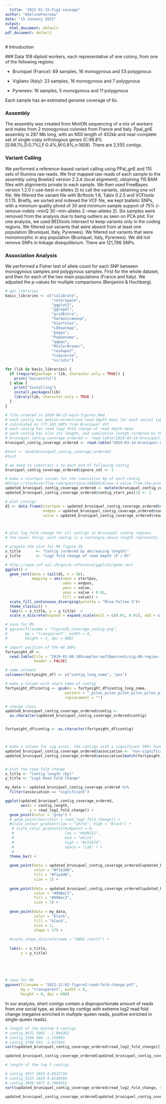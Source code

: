 ```yaml
---
  title: "2021-01-15-Fig2-sausage"
author: "EmelineFavreau"
date: "15 January 2021"
output:
  html_document: default
pdf_document: default
---
```

  # Introduction
  
  ### Data
  109 diploid workers, each representative of one colony, from one of the following regions:
  
  - Bruniquel (France): 69 samples, 16 monogynous and 53 polygynous

- Vigliano (Italy): 23 samples, 16 monogynous and 7 polygynous

- Pyrenees: 16 samples, 5 monogynous and 11 polygynous

Each sample has an estimated genome coverage of 6x.

### Assembly
The assembly was created from MinION sequencing of a mix of workers and males from 2 monogynous colonies from France and Italy.
Ppal_gnE assembly is 287 Mb long, with an N50 length of 452kb and near-complete set of single-copy orthologous genes (C:98.8%[S:98.1%,D:0.7%],F:0.4%,M:0.8%,n:1658). 
There are 2,555 contigs.

### Variant Calling
We performed a reference-based variant calling using PPal_gnE and 115 sets of Illumina raw reads. 
We first mapped raw reads of each sample to the assembly using Bowtie2 version 2.3.4 (local alignment), obtaining 115 BAM files with alignments private to each sample.
We then used FreeBayes version 1.2.0 (--use-best-n-alleles 2) to call the variants, obtaining one vcf file. 
We filtered the variant file with Bcftools 1.8, Tabix 0.2.5 and VCFtools 0.1.15. 
Briefly, we sorted and indexed the VCF file, we kept biallelic SNPs, with a minimum quality phred of 30 and minimum sample support of 75% (--remove-indels --minQ 30 --min-alleles 2 --max-alleles 2). 
Six samples were removed from the analysis due to being outliers as seen on PCA plot. 
For one analysis, we used BEDtools intersect to keep variants only in the coding regions. 
We filtered out variants that were absent from at least one population (Bruniquel, Italy, Pyrenees).
We filtered out variants that were monomorphic in any population (Bruniquel, Italy, Pyrenees).
We did not remove SNPs in linkage disequilibrium.
There are 121,786 SNPs.

### Association Analysis
We performed a Fisher test of allele count for each SNP between monogynous samples and polygynous samples.
First for the whole dataset, and then for each of the two main populations (France and Italy).
We adjusted the p-values for multiple comparisons (Benjamini & Hochberg).

```r
# get libraries
basic_libraries <- c("calibrate",
                     "colorspace",
                     "ggplot2",
                     "ggrepel",
                     "gridExtra",
                     "harmonicmeanp",
                     "hierfstat",
                     "LDheatmap",
                     "pegas",
                     "PopGenome",
                     "qqman",
                     "RColorBrewer",
                     "reshape2",
                     "tidyverse",
                     "viridis")

for (lib in basic_libraries) {
  if (require(package = lib, character.only = TRUE)) {
    print("Successful")
  } else {
    print("Installing")
    install.packages(lib)
    library(lib, character.only = TRUE )
  }
}
```

```r
# file created in 2020-06-15-main-figures.Rmd
# each contig has median-normalised read depth mean for each social type
# calculated on 777,165 SNPs from Bruniquel VCF
# each contig has read log2 fold change of read depth mean
# each contig has also its length, and cumulative lentgh (ordered by the longest first)
# bruniquel_contig_coverage_ordered <- read.table(2019-03-14-bruniquel-maf10percent/result/bruniquel_contig_coverage_ordered, header = TRUE)
bruniquel_contig_coverage_ordered <- read.table("2019-03-14-bruniquel-maf10percent/result/bruniquel_contig_coverage_ordered", header = TRUE)

#test <- head(bruniquel_contig_coverage_ordered)
#test

# we need to substract 1 to each end of following contig
bruniquel_contig_coverage_ordered$ignore_col <- 1

# make a startpos column for the cumulative bp of each contig
#https://stackoverflow.com/questions/14689424/use-a-value-from-the-previous-row-in-an-r-data-table-calculation
updated_bruniquel_contig_coverage_ordered <- mutate(bruniquel_contig_coverage_ordered, contig_start_pos = lag(contig_length_cum_sum) + ignore_col)
updated_bruniquel_contig_coverage_ordered$contig_start_pos[1] <- 1

# plot contigs
d1 <- data.frame(startpos = updated_bruniquel_contig_coverage_ordered$contig_start_pos,
                 endpos = updated_bruniquel_contig_coverage_ordered$contig_length_cum_sum,
                 value = updated_bruniquel_contig_coverage_ordered$read_log2_fold_change)



# plot log fold change for all contigs in Bruniquel coding regions.
# the novel thing: each contig is a rectangle whose length represents its bp length

# prepare the plot for MS figure 2b
x_title       <- "Contig (ordered by decreasing length)"
y_title       <- "Log2 fold change of read depth (P / M)"

# http://sape.inf.usi.ch/quick-reference/ggplot2/geom_rect
ggplot() + 
  geom_rect(data = tail(d1, n = 50), 
            mapping = aes(xmin = startpos,
                          xmax = endpos, 
                          ymin = value, 
                          ymax = value + 0.01,
                          fill = value)) +
  scale_fill_continuous_diverging(palette = "Blue-Yellow 3")+
  theme_classic() +
  labs(x = x_title, y = y_title)  +
  scale_x_discrete(expand = expand_scale(mult = c(0.01, 0.01), add = c(0.5, 0.5)))

# save for MS
# ggsave(filename = "figure2b_coverage_contig.png",
#        bg = "transparent", width = 4,
#        height = 4, dpi = 600)
```

```r

# import position of the 48 SNPs
fortyeight_df <- 
  read.table(file = "2019-03-08-109samples-maf10percent/sig-48-region-file",
             header = FALSE)

# name columns
colnames(fortyeight_df) <- c("contig_long_name", "pos")

# make a column with short name of contig
fortyeight_df$contig <- gsub(x = fortyeight_df$contig_long_name,
                           pattern = "_pilon_pilon_pilon_pilon_pilon_pilon_pilon_pilon_pilon_pilon",
                           replacement = "")

# change class
updated_bruniquel_contig_coverage_ordered$contig <- 
  as.character(updated_bruniquel_contig_coverage_ordered$contig)


fortyeight_df$contig <- as.character(fortyeight_df$contig)



# make a column for sig_assoc: the contigs with a significant SNPs have the label "significant" 
updated_bruniquel_contig_coverage_ordered$association <- "non-significant"
updated_bruniquel_contig_coverage_ordered$association[match(fortyeight_df$contig, updated_bruniquel_contig_coverage_ordered$contig)] <- "significant"


# plot the read fold change
x_title <- "Contig length (bp)"
y_title <- "Log2 Read Fold Change"

my_data <- updated_bruniquel_contig_coverage_ordered %>% 
  filter(association == "significant")

ggplot(updated_bruniquel_contig_coverage_ordered,
       aes(x = contig_length,
           y = read_log2_fold_change)) +
  geom_point(color = "grey") +
  # geom_point(aes(color = read_log2_fold_change)) +
  #scale_colour_gradient(low = "white", high = "black") +
   # scale_color_gradient2(midpoint = 0,
   #                       low = "#4d9221",
   #                       mid = "white",
   #                       high = "#c51b7d",
   #                       space = "Lab" ) +
   # 
  theme_bw() +
  
  geom_point(data = updated_bruniquel_contig_coverage_ordered[updated_bruniquel_contig_coverage_ordered$read_log2_fold_change > 0.25,],
             color = "#f1a340",
             fill = "#f1a340",
             size = 1) +
  
  geom_point(data = updated_bruniquel_contig_coverage_ordered[updated_bruniquel_contig_coverage_ordered$read_log2_fold_change < -0.25,],
             color = "#998ec3",
             fill = "#998ec3",
             size = 1) +
  
  geom_point(data = my_data,
             color = "black",
             fill = "black",
             size = 1,
             shape = 17) +
  
  #scale_shape_discrete(name = "GWAS result") +
  
  labs(x = x_title,
       y = y_title) 
  
  
  


# save for MS
ggsave(filename = "2021-12-02-figure2-read-fold-change.pdf",
       bg = "transparent", width = 8,
       height = 4, dpi = 600)
```


In our analysis, short contigs contain a disproportionate amount of reads from one social type, as shown by contigs with extreme log2 read fold change (negative enriched in multiple-queen reads, positive enriched in single-queen reads).

```r

# length of the bottom 3 contigs
# contig_4631 5005  -1.004382 
# contig_5306 969 -1.159895  
# contig_3700 891 -1.617845
sort(updated_bruniquel_contig_coverage_ordered$read_log2_fold_change)[1:4]

updated_bruniquel_contig_coverage_ordered[updated_bruniquel_contig_coverage_ordered$read_log2_fold_change <= -0.8025783, ]

# length of the top 3 contigs

# contig_4557 3019 0.8632710
# contig_5533 2859 0.8140594
# contig_3996 5077 0.7064652
sort(updated_bruniquel_contig_coverage_ordered$read_log2_fold_change, decreasing = TRUE)[1:4]

updated_bruniquel_contig_coverage_ordered[updated_bruniquel_contig_coverage_ordered$read_log2_fold_change >= 0.7064652, ]


```
